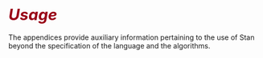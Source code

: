 # <i style="font-size: 110%; color:#990017;">Usage</i> {-}

The appendices provide auxiliary information pertaining to the use of Stan beyond the specification of the language and the algorithms.
